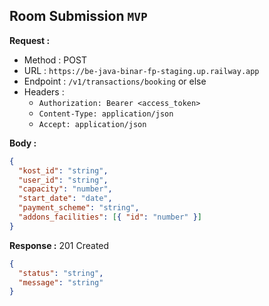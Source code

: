 
## Room Submission `MVP`

**Request :**

- Method : <Badge method="POST">POST</Badge>
- URL : `https://be-java-binar-fp-staging.up.railway.app`
- Endpoint : `/v1/transactions/booking` or else
- Headers :
  - `Authorization: Bearer <access_token>`
  - `Content-Type: application/json`
  - `Accept: application/json`

**Body :**

```json
{
  "kost_id": "string",
  "user_id": "string",
  "capacity": "number",
  "start_date": "date",
  "payment_scheme": "string",
  "addons_facilities": [{ "id": "number" }]
}
```

**Response :** <Badge outline variant="success">201 Created</Badge>

```json
{
  "status": "string",
  "message": "string"
}
```
